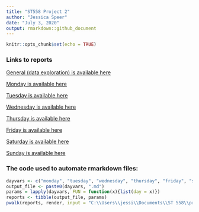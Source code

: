 ```yaml
---
title: "ST558 Project 2"
author: "Jessica Speer"
date: "July 3, 2020"
output: rmarkdown::github_document
---
```


```r
knitr::opts_chunk$set(echo = TRUE)
```

### Links to reports

[General (data exploration) is available here](st558proj2.md)  

[Monday is available here](monday.md)  

[Tuesday is available here](tuesday.md)  

[Wednesday is available here](wednesday.md)  

[Thursday is available here](thursday.md)  

[Friday is available here](friday.md)  

[Saturday is available here](saturday.md)  

[Sunday is available here](sunday.md)  



### The code used to automate rmarkdown files:

```r
dayvars <- c("monday", "tuesday", "wednesday", "thursday", "friday", "saturday", "sunday")
output_file <- paste0(dayvars, ".md")
params = lapply(dayvars, FUN = function(x){list(day = x)})
reports <- tibble(output_file, params)
pwalk(reports, render, input = "C:\\Users\\jessi\\Documents\\ST 558\\project2\\project2\\st558proj2daily.Rmd")
```